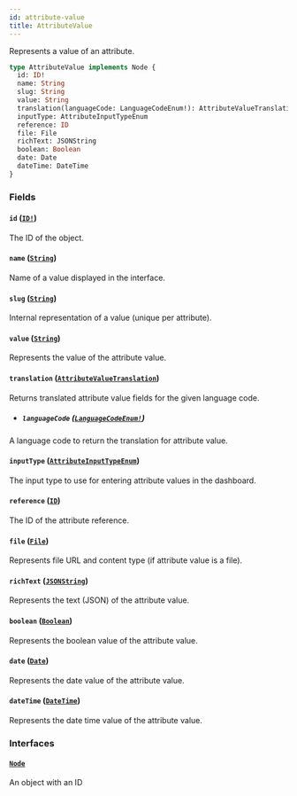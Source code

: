 ```yaml
---
id: attribute-value
title: AttributeValue
---
```


Represents a value of an attribute.

```graphql
type AttributeValue implements Node {
  id: ID!
  name: String
  slug: String
  value: String
  translation(languageCode: LanguageCodeEnum!): AttributeValueTranslation
  inputType: AttributeInputTypeEnum
  reference: ID
  file: File
  richText: JSONString
  boolean: Boolean
  date: Date
  dateTime: DateTime
}
```

### Fields

#### `id` ([`ID!`](/developer/api-reference/scalars/id))

The ID of the object.

#### `name` ([`String`](/developer/api-reference/scalars/string))

Name of a value displayed in the interface.

#### `slug` ([`String`](/developer/api-reference/scalars/string))

Internal representation of a value (unique per attribute).

#### `value` ([`String`](/developer/api-reference/scalars/string))

Represents the value of the attribute value.

#### `translation` ([`AttributeValueTranslation`](/developer/api-reference/objects/attribute-value-translation))

Returns translated attribute value fields for the given language code.

- ##### `languageCode` ([`LanguageCodeEnum!`](/developer/api-reference/enums/language-code-enum))

A language code to return the translation for attribute value.

#### `inputType` ([`AttributeInputTypeEnum`](/developer/api-reference/enums/attribute-input-type-enum))

The input type to use for entering attribute values in the dashboard.

#### `reference` ([`ID`](/developer/api-reference/scalars/id))

The ID of the attribute reference.

#### `file` ([`File`](/developer/api-reference/objects/file))

Represents file URL and content type (if attribute value is a file).

#### `richText` ([`JSONString`](/developer/api-reference/scalars/json-string))

Represents the text (JSON) of the attribute value.

#### `boolean` ([`Boolean`](/developer/api-reference/scalars/boolean))

Represents the boolean value of the attribute value.

#### `date` ([`Date`](/developer/api-reference/scalars/date))

Represents the date value of the attribute value.

#### `dateTime` ([`DateTime`](/developer/api-reference/scalars/date-time))

Represents the date time value of the attribute value.

### Interfaces

#### [`Node`](/developer/api-reference/interfaces/node)

An object with an ID
